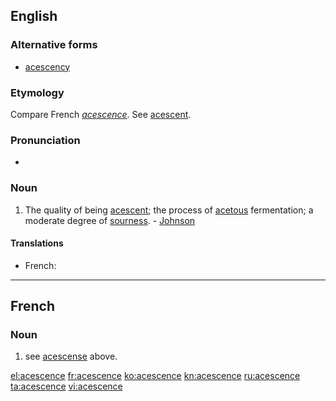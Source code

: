 ==English==

===Alternative forms===
* [[acescency]]

===Etymology===
Compare French ''[[acescence]]''. See [[acescent]].

===Pronunciation===
* {{IPA|/əˈsɛsəns/|lang=en}}

===Noun===
{{en-noun}}

# The quality of being [[acescent]]; the process of [[acetous]] fermentation; a moderate degree of [[sourness]]. - [[Johnson]]

====Translations====
{{trans-top|the quality of being acescent; the process of acetous fermentation}}
* French: {{t+|fr|acescence}}
{{trans-mid}}
{{trans-bottom}}

----

==French==

===Noun===
{{head|fr|noun|plural|[[acescences]]}}

# see [[acescense]] above.

[[el:acescence]]
[[fr:acescence]]
[[ko:acescence]]
[[kn:acescence]]
[[ru:acescence]]
[[ta:acescence]]
[[vi:acescence]]